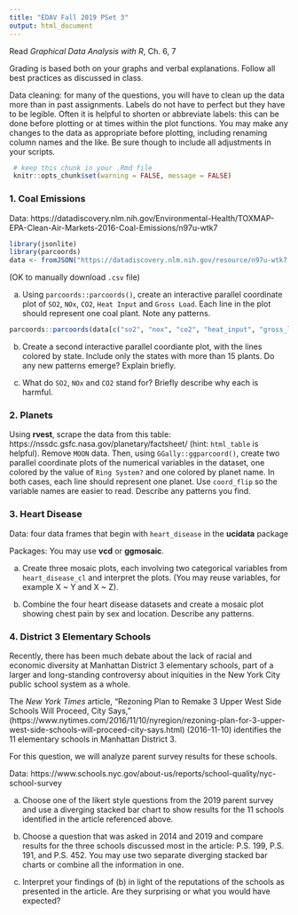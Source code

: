 ```yaml
---
title: "EDAV Fall 2019 PSet 3"
output: html_document
---
```


Read *Graphical Data Analysis with R*, Ch. 6, 7

Grading is based both on your graphs and verbal explanations. Follow all best practices as discussed in class.

Data cleaning: for many of the questions, you will have to clean up the data more than in past assignments. Labels do not have to perfect but they have to be legible. Often it is helpful to shorten or abbreviate labels: this can be done before plotting or at times within the plot functions. You may make any changes to the data as appropriate before plotting, including renaming column names and the like. Be sure though to include all adjustments in your scripts.

```r
 # keep this chunk in your .Rmd file
 knitr::opts_chunk$set(warning = FALSE, message = FALSE)
```
    
### 1. Coal Emissions

Data: https://datadiscovery.nlm.nih.gov/Environmental-Health/TOXMAP-EPA-Clean-Air-Markets-2016-Coal-Emissions/n97u-wtk7

```r
library(jsonlite)
library(parcoords)
data <- fromJSON("https://datadiscovery.nlm.nih.gov/resource/n97u-wtk7.json")
```
(OK to manually download `.csv` file)

(a) Using `parcoords::parcoords()`, create an interactive parallel coordinate plot of `SO2`, `NOx`, `CO2`, `Heat Input` and `Gross Load`. Each line in the plot should represent one coal plant. Note any patterns.

```r
parcoords::parcoords(data[c("so2", "nox", "co2", "heat_input", "gross_load")], reorderable = TRUE)
```

(b) Create a second interactive parallel coordiante plot, with the lines colored by state. Include only the states with more than 15 plants. Do any new patterns emerge? Explain briefly.

(c) What do `SO2`, `NOx` and `CO2` stand for? Briefly describe why each is harmful.


### 2. Planets

Using **rvest**, scrape the data from this table: https://nssdc.gsfc.nasa.gov/planetary/factsheet/ (hint: `html_table` is helpful). Remove `MOON` data. Then, using `GGally::ggparcoord()`, create two parallel coordinate plots of the numerical variables in the dataset, one colored by the value of `Ring System?` and one colored by planet name. In both cases, each line should represent one planet. Use `coord_flip` so the variable names are easier to read.  Describe any patterns you find.


### 3. Heart Disease

Data: four data frames that begin with `heart_disease` in the **ucidata** package

Packages: You may use **vcd** or **ggmosaic**.

(a) Create three mosaic plots, each involving two categorical variables from `heart_disease_cl` and interpret the plots. (You may reuse variables, for example X ~ Y and X ~ Z).

(b) Combine the four heart disease datasets and create a mosaic plot showing chest pain by sex and location. Describe any patterns.


### 4. District 3 Elementary Schools

Recently, there has been much debate about the lack of racial and economic diversity at Manhattan District 3 elementary schools, part of a larger and long-standing controversy about iniquities in the New York City public school system as a whole.

The *New York Times* article, "Rezoning Plan to Remake 3 Upper West Side Schools Will Proceed, City Says,"  (https://www.nytimes.com/2016/11/10/nyregion/rezoning-plan-for-3-upper-west-side-schools-will-proceed-city-says.html) (2016-11-10) identifies the 11 elementary schools in Manhattan District 3.

For this question, we will analyze parent survey results for these schools.

Data: https://www.schools.nyc.gov/about-us/reports/school-quality/nyc-school-survey


(a) Choose one of the likert style questions from the 2019 parent survey and use a diverging stacked bar chart to show results for the 11 schools identified in the article referenced above.

(b) Choose a question that was asked in 2014 and 2019 and compare results for the three schools discussed most in the article: P.S. 199, P.S. 191, and P.S. 452. You may use two separate diverging stacked bar charts or combine all the information in one.

(c) Interpret your findings of (b) in light of the reputations of the schools as presented in the article. Are they surprising or what you would have expected?


